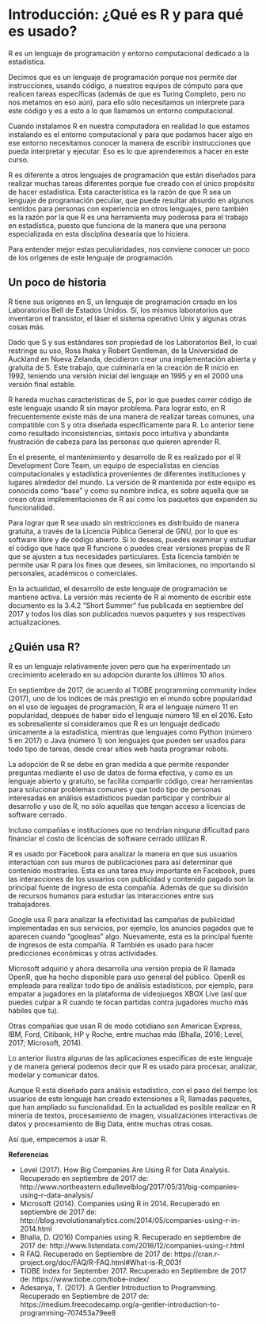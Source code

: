 # Introducción: ¿Qué es R y para qué es usado?

R es un lenguaje de programación y entorno computacional dedicado a la estadística. 

Decimos que es un lenguaje de programación porque nos permite dar instrucciones, usando código, a nuestros equipos de cómputo para que realicen tareas específicas (además de que es Turing Completo, pero no nos metamos en eso aún), para ello sólo necesitamos un intérprete para este código y es a esto a lo que llamamos un entorno computacional. 

Cuando instalamos R en nuestra computadora en realidad lo que estamos instalando es el entorno computacional y para que podamos hacer algo en ese entorno necesitamos conocer la manera de escribir instrucciones que pueda interpretar y ejecutar. Eso es lo que aprenderemos a hacer en este curso.

R es diferente a otros lenguajes de programación que están diseñados para realizar muchas tareas diferentes porque fue creado con el único propósito de hacer estadística. Esta característica es la razón de que R sea un lenguaje de programación peculiar, que puede resultar absurdo en algunos sentidos para personas con experiencia en otros lenguajes, pero también es la razón por la que R es una herramienta muy poderosa para el trabajo en estadística, puesto que funciona de la manera que una persona especializada en esta disciplina desearía que lo hiciera.

Para entender mejor estas peculiaridades, nos conviene conocer un poco de los orígenes de este lenguaje de programación.

## Un poco de historia
R tiene sus orígenes en S, un lenguaje de programación creado en los Laboratorios Bell de Estados Unidos. Sí, los mismos laboratorios que inventaron el transistor, el láser el sistema operativo Unix y algunas otras cosas más. 

Dado que S y sus estándares son propiedad de los Laboratorios Bell, lo cual restringe su uso, Ross Ihaka y Robert Gentleman, de la Universidad de Auckland en Nueva Zelanda, decidieron crear una implementación abierta y gratuita de S. Este trabajo, que culminaría en la creación de R inició en 1992, teniendo una versión inicial del lenguaje en 1995 y en el 2000 una versión final estable.

R hereda muchas características de S, por lo que puedes correr código de este lenguaje usando R sin mayor problema. Para lograr esto, en R frecuentemente existe más de una manera de realizar tareas comunes, una compatible con S y otra diseñada específicamente para R. Lo anterior tiene como resultado inconsistencias, sintaxis poco intuitiva y abundante frustración de cabeza para las personas que quieren aprender R. 

En el presente, el mantenimiento y desarrollo de R es realizado por el R Development Core Team, un equipo de especialistas en ciencias computacionales y estadística provenientes de diferentes instituciones y lugares alrededor del mundo. La versión de R mantenida por este equipo es conocida como “base” y como su nombre indica, es sobre aquella que se crean otras implementaciones de R así como los paquetes que expanden su funcionalidad.

Para lograr que R sea usado sin restricciones es distribuido de manera gratuita, a través de la Licencia Pública General de GNU, por lo que es software libre y de código abierto. Si lo deseas, puedes examinar y estudiar el código que hace que R funcione o puedes crear versiones propias de R que se ajusten a tus necesidades particulares. Esta licencia también te permite usar R para los fines que desees, sin limitaciones, no importando si personales, académicos o comerciales.

En la actualidad, el desarrollo de este lenguaje de programación se mantiene activa. La versión más reciente de R al momento de escribir este documento es la 3.4.2 “Short Summer” fue publicada en septiembre del 2017 y todos los días son publicados nuevos paquetes y sus respectivas actualizaciones.

## ¿Quién usa R?
R es un lenguaje relativamente joven pero que ha experimentado un crecimiento acelerado en su adopción durante los últimos 10 años. 

En septiembre de 2017, de acuerdo al TIOBE programming community index (2017), uno de los índices de más prestigio en el mundo sobre popularidad en el uso de leguajes de programación, R era el lenguaje número 11 en popularidad, después de haber sido el lenguaje número 18 en el 2016. Esto es sobresaliente si consideramos que R es un lenguaje dedicado únicamente a la estadística, mientras que lenguajes como Python (número 5 en 2017) o Java (número 1) son lenguajes que pueden ser usados para todo tipo de tareas, desde crear sitios web hasta programar robots.

La adopción de R se debe en gran medida a que permite responder preguntas mediante el uso de datos de forma efectiva, y como es un lenguaje abierto y gratuito, se facilita compartir código, crear herramientas para solucionar problemas comunes y que todo tipo de personas interesadas en análisis estadísticos puedan participar y contribuir al desarrollo y uso de R, no sólo aquellas que tengan acceso a licencias de software cerrado. 

Incluso compañías e instituciones que no tendrían ninguna dificultad para financiar el costo de licencias de software cerrado utilizan R.

R es usado por Facebook para analizar la manera en que sus usuarios interactúan con sus muros de publicaciones para así determinar qué contenido mostrarles. Esta es una tarea muy importante en Facebook, pues las interacciones de los usuarios con publicidad y contenido pagado son la principal fuente de ingreso de esta compañía.  Además de que su división de recursos humanos para estudiar las interacciones entre sus trabajadores. 

Google usa R para analizar la efectividad las campañas de publicidad implementadas en sus servicios, por ejemplo, los anuncios pagados que te aparecen cuando “googleas” algo. Nuevamente, esta es la principal fuente de ingresos de esta compañía. R También es usado para hacer predicciones económicas y otras actividades. 

Microsoft adquirió y ahora desarrolla una versión propia de R llamada OpenR, que ha hecho disponible para uso general del público. OpenR es empleada para realizar todo tipo de análisis estadísticos, por ejemplo, para empatar a jugadores en la plataforma de videojuegos XBOX Live (así que puedes culpar a R cuando te tocan partidas contra jugadores mucho más hábiles que tu). 

Otras compañías que usan R de modo cotidiano son American Express, IBM, Ford, Citibank, HP y Roche, entre  muchas más (Bhalla, 2016; Level, 2017; Microsoft, 2014).

Lo anterior ilustra algunas de las aplicaciones específicas de este lenguaje y de manera general podemos decir que R es usado para procesar, analizar, modelar y comunicar datos. 

Aunque R está diseñado para análisis estadístico, con el paso del tiempo los usuarios de este lenguaje han creado extensiones a R, llamadas paquetes, que han ampliado su funcionalidad. En la actualidad es posible realizar en R minería de textos, procesamiento de imagen, visualizaciones interactivas de datos y  procesamiento de Big Data, entre muchas otras cosas.

Así que, empecemos a usar R.

**Referencias**

* Level (2017). How Big Companies Are Using R for Data Analysis. Recuperado en septiembre de 2017 de: http://www.northeastern.edu/levelblog/2017/05/31/big-companies-using-r-data-analysis/ 
* Microsoft (2014). Companies using R in 2014. Recuperado en septiembre de 2017 de: http://blog.revolutionanalytics.com/2014/05/companies-using-r-in-2014.html 
* Bhalla, D. (2016) Companies using R. Recuperado en septiembre de 2017 de: http://www.listendata.com/2016/12/companies-using-r.html 
* R FAQ. Recuperado en Septiembre de 2017 de: https://cran.r-project.org/doc/FAQ/R-FAQ.html#What-is-R_003f 
* TIOBE Index for September 2017. Recuperado en Septiembre de 2017 de: https://www.tiobe.com/tiobe-index/ 
* Adesanya, T. (2017). A Gentler Introduction to Programming. Recuperado en Septiembre de 2017 de: https://medium.freecodecamp.org/a-gentler-introduction-to-programming-707453a79ee8 
